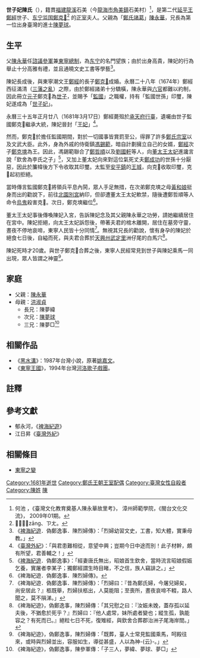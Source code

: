 {{CJK-New-Char|21489}}
{{東亞女性歷史人物
|名稱 = 世子妃陳氏
|身份 = <small>[[世子妃|世子妃]]</small>
|國家 = [[明鄭時期|東寧]]
|時代 = [[臺灣|臺灣]][[明鄭時期|明鄭時期]]
|屆數 = 2
|前任 = [[唐王妃_(台灣)|世子妃唐氏]]
|繼任 = 無
|圖片名稱 = 
|圖片大小 =
|圖片說明 =
|姓 = [[陳姓|陳姓]]
|封號 = [[世子妃|世子妃]]
|族裔 = [[閩南人|閩南人]]
|出生日期=1661年
|出生地點=
|婚年=
|逝世日期 = 1681年
|逝世地點 = [[東寧_(台灣古名)|東寧]][[天興州|天興州]][[武定里|武定里]]
|墓葬=洲仔尾
|父親= [[陳永華_(明鄭)|陳永華]]
|母親= [[洪淑貞|洪淑貞]]
|夫= [[鄭克𡒉|鄭克𡒉]]
|婚姻名份= [[正室|正室]]
|夫之父= 文王[[鄭經|鄭經]]
|夫之母= [[陳昭娘|陳氏昭娘]]
|夫之嫡母= [[唐王妃_(台灣)|王妃唐氏]]
|兄弟= 陳夢緯、[[陳夢球|陳夢球]]、陳夢□
|其他親屬 = 堂兄陳繩武
|經歷 = 
}}

'''世子妃陳氏'''（{{bd|1661年||1681年||catIdx=C陳}}），籍貫[[福建等處承宣布政使司|福建]][[龍溪縣|龍溪]]石美（今[[龍海市|龍海市]][[角美鎮|角美鎮]]石美村）<ref>何池 ，《臺灣文化教育奠基人陳永華故里考》， 漳州師範學院，《閩台文化交流》， 2009年01期。</ref>，是第二代[[延平王|延平王]][[鄭經|鄭經]]世子、[[明鄭時期|东宁]][[监国|监国]][[鄭克𡒉|鄭克𡒉]]<ref>𡒉，音讀zāng、ㄗㄤ。</ref> 的[[正室|正室]]夫人。父親為「[[明鄭|鄭氏]][[諸葛亮|諸葛]]」[[陳永華_(明朝將領)|陳永華]]，兄長為第一位出身臺灣的進士[[陳夢球|陳夢球]]。

== 生平 ==
父[[陳永華_(明朝將領)|陳永華]]任[[諮議參軍|諮議參軍]]兼[[東寧總制|東寧總制]]，為[[東寧_(台灣古名)|东宁]]的名門望族；由於出身高貴，陳妃的行為舉止十分高雅有禮，並且通曉文史工書等學藝<ref>《[[裨海紀遊|裨海紀遊]]．偽鄭逸事．陳烈婦傳》：「烈婦幼習文史，工書，知大體，實秉母教。」</ref>。

陳妃長成後，與東寧潮文王[[鄭經|鄭經]]的長子[[鄭克𡒉|鄭克𡒉]]成婚。永曆二十八年（1674年）鄭經西征滿清（[[三藩之亂|三藩之亂]]）之際，由於鄭經諸弟十分驕橫，陳永華與[[六官|六官]]都難以約制，因此冊立[[元子|元子]]鄭克𡒉為[[世子|世子]]，並賜予「[[監國|監國]]」之職權，持有「監國世孫」印璽，陳妃遂成為「[[世子妃|世子妃]]」。

永曆三十五年正月廿八（1681年3月17日）鄭經薨殂於[[臺南開元寺|承天府行臺]]，遺囑由世子監國鄭克𡒉繼承大統，陳妃晉封「[[王妃|王妃]]」<ref>《[[臺灣外紀|臺灣外紀]]》：「與君患難相從，意望中興；豈期今日中途而別！此子材幹，頗有所望，君善輔之！」</ref>。

然而，鄭克𡒉於擔任監國期間，對於一切國事皆賞罰至公，得罪了許多[[明鄭|鄭氏]][[宗室|宗室]]以及文武大臣。此外，身為外戚的侍衛鎮[[馮錫範|馮錫範]]，暗自計劃擁立自己的女婿，[[鄭經|鄭經]]次子[[鄭克塽|鄭克塽]]為王。因此，馮錫範聯合了[[鄭哲順|鄭哲順]]以及[[劉國軒|劉國軒]]等人，向[[董友|董太王太妃]]進讒言說「欽舍為李氏之子」<ref>《[[裨海紀遊|裨海紀遊]]．偽鄭逸事》：「經妻唐氏無出，昭娘首生欽舍，當時流言昭娘假娠乞養，實屠者李某子；獨鄭經謂生時目睹，不之信，族人竊誹之。」</ref>，又加上董太妃向來對這位氣死丈夫[[鄭成功|鄭成功]]的世孫十分厭惡，因此於簾幃後方下令收取其印璽。太監至[[安平鎮_(明鄭)|安平鎮]]的[[安平古堡|王城]]，向克𡒉收取印璽，克𡒉起初拒絕。

當時傳言監國鄭克𡒉將領兵平息內鬨，眾人手足無措，在次弟鄭克塽之母[[黃和娘|黃和娘]]挺身而出的勸說下，前往[[開元寺_(臺南市)|北園別宮]]納印，但卻遭董太王太妃軟禁，隨後遭鄭哲順等人命令[[烏鬼護衛鎮|烏鬼]]殺害克𡒉。次日，鄭克塽繼位<ref>《裨海紀遊．偽鄭逸事．陳烈婦傳》。</ref>。

董太王太妃事後傳喚陳妃入宮，告訴陳妃念及其父親陳永華之功勞，請她繼續居住在宮中。陳妃拒絕，向太王太妃訴怨後，帶著夫君的棺木離開，居住在墓旁守靈，晝夜不停地哀啼，東寧人民皆十分同情<ref>《裨海紀遊．偽鄭逸事．陳烈婦傳》：「烈婦曰：『昔為鄭氏婦，今屠兒婦矣，尚安居此？』柩既舉，烈婦扶柩出，人莫能阻；至喪所，晝夜哀啼不輟，路人聞之，莫不隕涕。」</ref>。無視其兄長的勸說，懷有身孕的陳妃於絕食七日後，自縊而死，與夫君合葬於[[天興縣|天興州]][[武定里|武定里]]洲仔尾的白馬穴<ref>《裨海紀遊》，偽鄭逸事，陳烈婦傳：「其兄慰之曰：『汝娠未娩，蓋存孤以延夫後，不猶愈於死乎？』烈婦曰：『他人處常，妹所處者變也；縱生孤，孰能容之？有死而已。』絕粒七日不死，復雉經，與欽舍合葬郡治洲子尾海岸間。」</ref>。

陳妃死時才20歲。與世子鄭克𡒉合葬之後，東寧人民經常見到世子與陳妃乘馬一同出現，眾人皆謂之神靈<ref>《裨海紀遊》，偽鄭逸事，陳烈婦傳：「既葬，臺人士常見監國乘馬，呵殿往來，或時與烈婦並出，容服如生，導從甚盛，人以為神-{云}-。」</ref>。

== 家庭 ==
* 父親：[[陳永華_(明朝將領)|陳永華]]
* 母親：[[洪淑貞|洪淑貞]]
** 長兄：陳夢緯
** 次兄：[[陳夢球|陳夢球]]
** 三兄：陳夢□<ref>《裨海紀遊》，偽鄭逸事，陳參軍傳：「子三人，夢緯、夢球、夢□」</ref>

== 相關作品 ==
* 《[[黑水溝_(小說)|黑水溝]]》：1987年台灣小說，原著[[姚嘉文|姚嘉文]]。
* 《[[東寧王國_(歌仔戲)|東寧王國]]》，1994年台灣[[河洛歌子戲團|河洛歌子戲團]]。

== 註釋 ==
{{reflist}}

== 參考文獻 ==
* 郁永河，《[[裨海紀遊|裨海紀遊]]》
* 江日昇《[[臺灣外紀|臺灣外紀]]》

== 相關條目 ==
* [[東寧之變|東寧之變]]

{{東寧王朝}}

[[Category:1681年逝世|Category:1681年逝世]]
[[Category:鄭氏王朝王室配偶|Category:鄭氏王朝王室配偶]]
[[Category:臺灣女性自殺者|Category:臺灣女性自殺者]]
[[Category:陳姓|Category:陳姓]]
[[Category:鄭成功家族|陳]]